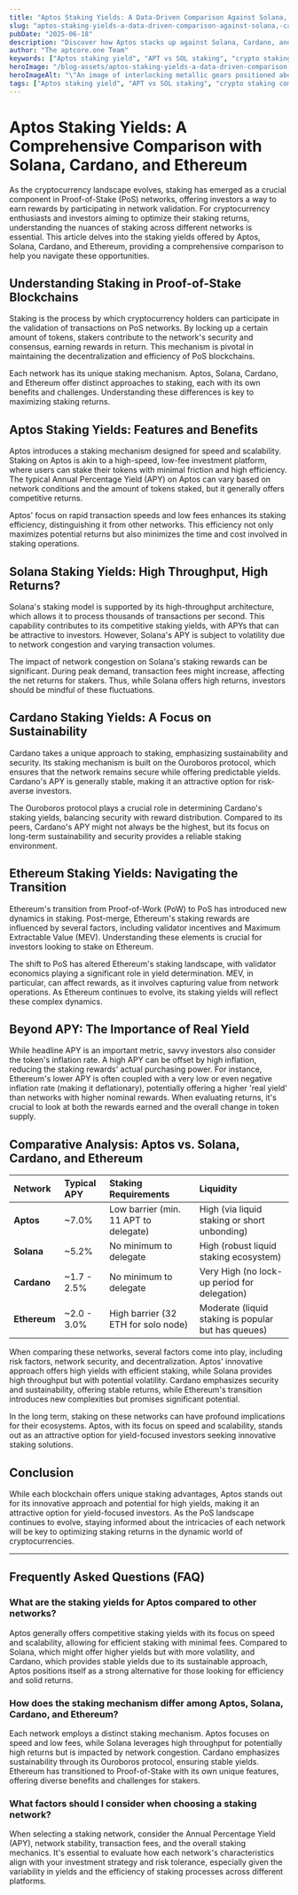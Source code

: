 ```yaml
---
title: "Aptos Staking Yields: A Data-Driven Comparison Against Solana, Cardano, and Ethereum"
slug: "aptos-staking-yields-a-data-driven-comparison-against-solana,-cardano,-and-ethereum"
pubDate: "2025-06-18"
description: "Discover how Aptos stacks up against Solana, Cardano, and Ethereum in staking yields. Maximize your crypto returns with our in-depth comparison of PoS networks."
author: "The aptcore.one Team"
keywords: ["Aptos staking yield", "APT vs SOL staking", "crypto staking comparison", "PoS returns analysis"]
heroImage: "/blog-assets/aptos-staking-yields-a-data-driven-comparison-against-solana,-cardano,-and-ethereum.jpg"
heroImageAlt: "\"An image of interlocking metallic gears positioned above a digital scale, which is displaying a set of stacked coins on one side. The gears are in motion, symbolizing collaboration and efficiency, while the scales indicate balance between the gears and the coins, representing financial stability.\""
tags: ["Aptos staking yield", "APT vs SOL staking", "crypto staking comparison", "PoS returns analysis"]
---
```


# Aptos Staking Yields: A Comprehensive Comparison with Solana, Cardano, and Ethereum

As the cryptocurrency landscape evolves, staking has emerged as a crucial component in Proof-of-Stake (PoS) networks, offering investors a way to earn rewards by participating in network validation. For cryptocurrency enthusiasts and investors aiming to optimize their staking returns, understanding the nuances of staking across different networks is essential. This article delves into the staking yields offered by Aptos, Solana, Cardano, and Ethereum, providing a comprehensive comparison to help you navigate these opportunities.

## Understanding Staking in Proof-of-Stake Blockchains

Staking is the process by which cryptocurrency holders can participate in the validation of transactions on PoS networks. By locking up a certain amount of tokens, stakers contribute to the network's security and consensus, earning rewards in return. This mechanism is pivotal in maintaining the decentralization and efficiency of PoS blockchains.

Each network has its unique staking mechanism. Aptos, Solana, Cardano, and Ethereum offer distinct approaches to staking, each with its own benefits and challenges. Understanding these differences is key to maximizing staking returns.

## Aptos Staking Yields: Features and Benefits

Aptos introduces a staking mechanism designed for speed and scalability. Staking on Aptos is akin to a high-speed, low-fee investment platform, where users can stake their tokens with minimal friction and high efficiency. The typical Annual Percentage Yield (APY) on Aptos can vary based on network conditions and the amount of tokens staked, but it generally offers competitive returns.

Aptos' focus on rapid transaction speeds and low fees enhances its staking efficiency, distinguishing it from other networks. This efficiency not only maximizes potential returns but also minimizes the time and cost involved in staking operations.

## Solana Staking Yields: High Throughput, High Returns?

Solana's staking model is supported by its high-throughput architecture, which allows it to process thousands of transactions per second. This capability contributes to its competitive staking yields, with APYs that can be attractive to investors. However, Solana's APY is subject to volatility due to network congestion and varying transaction volumes.

The impact of network congestion on Solana's staking rewards can be significant. During peak demand, transaction fees might increase, affecting the net returns for stakers. Thus, while Solana offers high returns, investors should be mindful of these fluctuations.

## Cardano Staking Yields: A Focus on Sustainability

Cardano takes a unique approach to staking, emphasizing sustainability and security. Its staking mechanism is built on the Ouroboros protocol, which ensures that the network remains secure while offering predictable yields. Cardano's APY is generally stable, making it an attractive option for risk-averse investors.

The Ouroboros protocol plays a crucial role in determining Cardano's staking yields, balancing security with reward distribution. Compared to its peers, Cardano's APY might not always be the highest, but its focus on long-term sustainability and security provides a reliable staking environment.

## Ethereum Staking Yields: Navigating the Transition

Ethereum's transition from Proof-of-Work (PoW) to PoS has introduced new dynamics in staking. Post-merge, Ethereum's staking rewards are influenced by several factors, including validator incentives and Maximum Extractable Value (MEV). Understanding these elements is crucial for investors looking to stake on Ethereum.

The shift to PoS has altered Ethereum's staking landscape, with validator economics playing a significant role in yield determination. MEV, in particular, can affect rewards, as it involves capturing value from network operations. As Ethereum continues to evolve, its staking yields will reflect these complex dynamics.

## Beyond APY: The Importance of Real Yield

While headline APY is an important metric, savvy investors also consider the token's inflation rate. A high APY can be offset by high inflation, reducing the staking rewards' actual purchasing power. For instance, Ethereum's lower APY is often coupled with a very low or even negative inflation rate (making it deflationary), potentially offering a higher 'real yield' than networks with higher nominal rewards. When evaluating returns, it's crucial to look at both the rewards earned and the overall change in token supply.

## Comparative Analysis: Aptos vs. Solana, Cardano, and Ethereum

| Network | Typical APY | Staking Requirements | Liquidity |
| :--- | :--- | :--- | :--- |
| **Aptos** | ~7.0% | Low barrier (min. 11 APT to delegate) | High (via liquid staking or short unbonding) |
| **Solana** | ~5.2% | No minimum to delegate | High (robust liquid staking ecosystem) |
| **Cardano** | ~1.7 - 2.5%| No minimum to delegate | Very High (no lock-up period for delegation) |
| **Ethereum**| ~2.0 - 3.0%| High barrier (32 ETH for solo node) | Moderate (liquid staking is popular but has queues) |

When comparing these networks, several factors come into play, including risk factors, network security, and decentralization. Aptos' innovative approach offers high yields with efficient staking, while Solana provides high throughput but with potential volatility. Cardano emphasizes security and sustainability, offering stable returns, while Ethereum's transition introduces new complexities but promises significant potential.

In the long term, staking on these networks can have profound implications for their ecosystems. Aptos, with its focus on speed and scalability, stands out as an attractive option for yield-focused investors seeking innovative staking solutions.

## Conclusion

While each blockchain offers unique staking advantages, Aptos stands out for its innovative approach and potential for high yields, making it an attractive option for yield-focused investors. As the PoS landscape continues to evolve, staying informed about the intricacies of each network will be key to optimizing staking returns in the dynamic world of cryptocurrencies.

---
## Frequently Asked Questions (FAQ)
### What are the staking yields for Aptos compared to other networks?

Aptos generally offers competitive staking yields with its focus on speed and scalability, allowing for efficient staking with minimal fees. Compared to Solana, which might offer higher yields but with more volatility, and Cardano, which provides stable yields due to its sustainable approach, Aptos positions itself as a strong alternative for those looking for efficiency and solid returns.

### How does the staking mechanism differ among Aptos, Solana, Cardano, and Ethereum?

Each network employs a distinct staking mechanism. Aptos focuses on speed and low fees, while Solana leverages high throughput for potentially high returns but is impacted by network congestion. Cardano emphasizes sustainability through its Ouroboros protocol, ensuring stable yields. Ethereum has transitioned to Proof-of-Stake with its own unique features, offering diverse benefits and challenges for stakers.

### What factors should I consider when choosing a staking network?

When selecting a staking network, consider the Annual Percentage Yield (APY), network stability, transaction fees, and the overall staking mechanics. It's essential to evaluate how each network's characteristics align with your investment strategy and risk tolerance, especially given the variability in yields and the efficiency of staking processes across different platforms.
